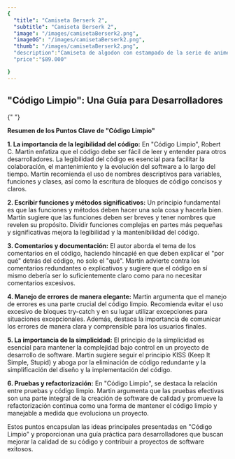 ```yaml
---
{
  "title": "Camiseta Berserk 2",
  "subtitle": "Camiseta Berserk 2",
  "image": "/images/camisetaBerserk2.png",
  "imageOG": "/images/camisetaBerserk2.png",
  "thumb": "/images/camisetaBerserk2.png",
  "description":"Camiseta de algodon con estampado de la serie de anime jujutzu kaisen.",
  "price":"$89.000"

}
---
```


<Link href="#Lorem-ipsum-dolor-sit-amet">
  <h2>"Código Limpio": Una Guía para Desarrolladores</h2>{" "}
</Link>

**Resumen de los Puntos Clave de "Código Limpio"**

**1. La importancia de la legibilidad del código:**
En "Código Limpio", Robert C. Martin enfatiza que el código debe ser fácil de leer y entender para otros desarrolladores. La legibilidad del código es esencial para facilitar la colaboración, el mantenimiento y la evolución del software a lo largo del tiempo. Martin recomienda el uso de nombres descriptivos para variables, funciones y clases, así como la escritura de bloques de código concisos y claros.

**2. Escribir funciones y métodos significativos:**
Un principio fundamental es que las funciones y métodos deben hacer una sola cosa y hacerla bien. Martin sugiere que las funciones deben ser breves y tener nombres que revelen su propósito. Dividir funciones complejas en partes más pequeñas y significativas mejora la legibilidad y la mantenibilidad del código.

**3. Comentarios y documentación:**
El autor aborda el tema de los comentarios en el código, haciendo hincapié en que deben explicar el "por qué" detrás del código, no solo el "qué". Martin advierte contra los comentarios redundantes o explicativos y sugiere que el código en sí mismo debería ser lo suficientemente claro como para no necesitar comentarios excesivos.

**4. Manejo de errores de manera elegante:**
Martin argumenta que el manejo de errores es una parte crucial del código limpio. Recomienda evitar el uso excesivo de bloques try-catch y en su lugar utilizar excepciones para situaciones excepcionales. Además, destaca la importancia de comunicar los errores de manera clara y comprensible para los usuarios finales.

**5. La importancia de la simplicidad:**
El principio de la simplicidad es esencial para mantener la complejidad bajo control en un proyecto de desarrollo de software. Martin sugiere seguir el principio KISS (Keep It Simple, Stupid) y aboga por la eliminación de código redundante y la simplificación del diseño y la implementación del código.

**6. Pruebas y refactorización:**
En "Código Limpio", se destaca la relación entre pruebas y código limpio. Martin argumenta que las pruebas efectivas son una parte integral de la creación de software de calidad y promueve la refactorización continua como una forma de mantener el código limpio y manejable a medida que evoluciona un proyecto.

Estos puntos encapsulan las ideas principales presentadas en "Código Limpio" y proporcionan una guía práctica para desarrolladores que buscan mejorar la calidad de su código y contribuir a proyectos de software exitosos.
